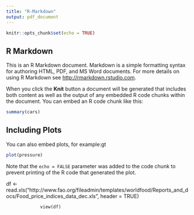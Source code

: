 ```yaml
---
title: "R-Markdown"
output: pdf_document
---
```


```r
knitr::opts_chunk$set(echo = TRUE)
```

## R Markdown

This is an R Markdown document. Markdown is a simple formatting syntax for authoring HTML, PDF, and MS Word documents. For more details on using R Markdown see <http://rmarkdown.rstudio.com>.

When you click the **Knit** button a document will be generated that includes both content as well as the output of any embedded R code chunks within the document. You can embed an R code chunk like this:

```r
summary(cars)
```

## Including Plots

You can also embed plots, for example:gt

```r
plot(pressure)
```

Note that the `echo = FALSE` parameter was added to the code chunk to prevent printing of the R code that generated the plot.

df <- read.xls("http://www.fao.org/fileadmin/templates/worldfood/Reports_and_docs/Food_price_indices_data_dec.xls", 
                 header = TRUE)
                 
                 view(df)

